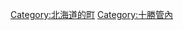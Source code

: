 {{Commonscat|Makubetsu, Hokkaido}}
{{Catmore}}

{{DEFAULTSORT:Makubetsu}}
[[Category:北海道的町|Category:北海道的町]]
[[Category:十勝管內|Category:十勝管內]]